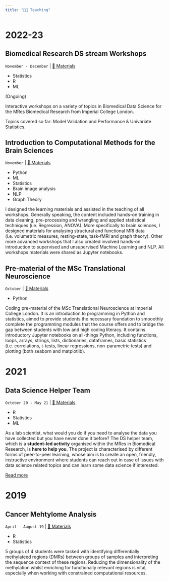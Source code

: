 ```yaml
---
title: "👩‍🏫 Teaching"
---
```


# 2022-23

## Biomedical Research DS stream Workshops
`November - December` | [🔗 Materials](https://github.com/valegiunchiglia/Biomedical_Research_DS_stream)

<ul class="horizontal-list">
    <li class="horizontal-list__item horizontal-list__item--teal">Statistics</li>
    <li class="horizontal-list__item horizontal-list__item--blue">R</li>
    <li class="horizontal-list__item horizontal-list__item--grape">ML</li>
</ul>


(Ongoing)

Interactive workshops on a variety of topics in Biomedical Data Science for the MRes Biomedical Research from Imperial College London.

Topics covered so far: Model Validation and Performance & Univariate Statistics.

## Introduction to Computational Methods for the Brain Sciences 
`November` | [🔗 Materials](https://github.com/valegiunchiglia/MSc-TranslationalNeuroscience-Module3)

<ul class="horizontal-list">
    <li class="horizontal-list__item horizontal-list__item--yellow">Python</li>
    <li class="horizontal-list__item horizontal-list__item--grape">ML</li>
    <li class="horizontal-list__item horizontal-list__item--teal">Statistics</li>
    <li class="horizontal-list__item horizontal-list__item--imperial-blue">Brain image analysis</li>
    <li class="horizontal-list__item horizontal-list__item--canary">NLP</li>
    <li class="horizontal-list__item horizontal-list__item--coral">Graph Theory</li>
</ul>

I designed the learning materials and assisted in the teaching of all workshops.
Generally speaking, the content included hands-on training in data cleaning, pre-processing and wrangling and applied statistical techniques (i.e. Regression, ANOVA).
More specifically to brain sciences, I designed materials for analysing structural and functional MRI data (i.e. volumetric measures, resting-state, task-fMRI and graph theory). 
Other more advanced workshops that I also created involved hands-on introduction to supervised and unsupervised Machine Learning and NLP.
All workshops materials were shared as Jupyter notebooks.

## Pre-material of the MSc Translational Neuroscience 
`October` | [🔗 Materials](https://github.com/valegiunchiglia/MSc-Neuroscience-Python-Course-Development)

<ul class="horizontal-list">
    <li class="horizontal-list__item horizontal-list__item--yellow">Python</li>
</ul>


Coding pre-material of the MSc Translational Neuroscience at Imperial College London.
It is an introduction to programming in Python and statistics, aimed to provide students the necessary foundation to smooothly complete the programming modules that the course offers and to bridge the gap between students with low and high coding literacy.
It contains introductory Jupyter notebooks on all-things Python, including functions, loops, arrays, strings, lists, dictionaries, dataframes, basic statistics (i.e. correlations, t-tests, linear regressions, non-parametric tests) and plotting (both seaborn and matplotlib).

# 2021

## Data Science Helper Team
`October 20 - May 21` | [🔗 Materials](https://github.com/valegiunchiglia/DS_sessions)

<ul class="horizontal-list">
    <li class="horizontal-list__item horizontal-list__item--blue">R</li>
    <li class="horizontal-list__item horizontal-list__item--teal">Statistics</li>
    <li class="horizontal-list__item horizontal-list__item--grape">ML</li>
</ul>


As a lab scientist, what would you do if you need to analyse the data you have collected but you have never done it before?
The DS helper team, which is a **student-led activity** organised within the MRes in Biomedical Research, is **here to help you**.
The project is characterised by different forms of peer-to-peer learning, whose aim is to create an open, friendly, instructive environment where students can reach out in case of issues with data science related topics and can learn some data science if interested.

[Read more](https://blogs.imperial.ac.uk/learning-and-teaching/2021/04/30/student-driven-peer-learning-in-biomedical-data-science/)


# 2019

## Cancer Mehtylome Analysis

`April - August 19` | [🔗 Materials](https://github.com/datascience-mobi/05-cancer-genomics)

<ul class="horizontal-list">
    <li class="horizontal-list__item horizontal-list__item--blue">R</li>
    <li class="horizontal-list__item horizontal-list__item--teal">Statistics</li>
</ul>

5 groups of 4 students were tasked with identifying differentially methylateed regions (DMRs) between groups of samples and interpreting the sequence context of these regions. Reducing the dimensionality of the methylation whilst enriching for functionally relevant regions is vital, especially when working with constrained computational resources.
